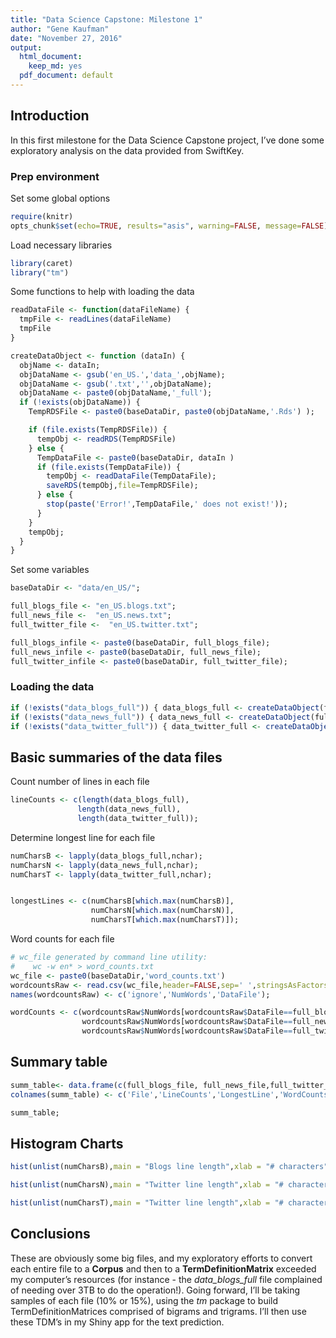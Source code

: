 ```yaml
---
title: "Data Science Capstone: Milestone 1"
author: "Gene Kaufman"
date: "November 27, 2016"
output:
  html_document:
    keep_md: yes
  pdf_document: default
---
```

## Introduction
In this first milestone for the Data Science Capstone project, I've done some exploratory analysis on the data provided from SwiftKey.

### Prep environment
Set some global options
```r
require(knitr)
opts_chunk$set(echo=TRUE, results="asis", warning=FALSE, message=FALSE)

```

Load necessary libraries
```r
library(caret)
library("tm")
```

Some functions to help with loading the data
```r
readDataFile <- function(dataFileName) {
  tmpFile <- readLines(dataFileName)
  tmpFile
}

createDataObject <- function (dataIn) {
  objName <- dataIn;
  objDataName <- gsub('en_US.','data_',objName);
  objDataName <- gsub('.txt','',objDataName);
  objDataName <- paste0(objDataName,'_full');
  if (!exists(objDataName)) {
    TempRDSFile <- paste0(baseDataDir, paste0(objDataName,'.Rds') );

    if (file.exists(TempRDSFile)) {
      tempObj <- readRDS(TempRDSFile)
    } else {
      TempDataFile <- paste0(baseDataDir, dataIn )
      if (file.exists(TempDataFile)) {
        tempObj <- readDataFile(TempDataFile);
        saveRDS(tempObj,file=TempRDSFile);
      } else {
        stop(paste('Error!',TempDataFile,' does not exist!'));
      }
    }
    tempObj;
  }
}

```

Set some variables
```r
baseDataDir <- "data/en_US/";

full_blogs_file <- "en_US.blogs.txt";
full_news_file <-  "en_US.news.txt";
full_twitter_file <-  "en_US.twitter.txt";

full_blogs_infile <- paste0(baseDataDir, full_blogs_file);
full_news_infile <- paste0(baseDataDir, full_news_file);
full_twitter_infile <- paste0(baseDataDir, full_twitter_file);

```

### Loading the data

```r
if (!exists("data_blogs_full")) { data_blogs_full <- createDataObject(full_blogs_file) };
if (!exists("data_news_full")) { data_news_full <- createDataObject(full_news_file) };
if (!exists("data_twitter_full")) { data_twitter_full <- createDataObject(full_twitter_file) };
```

## Basic summaries of the data files

Count number of lines in each file
```r
lineCounts <- c(length(data_blogs_full),
               length(data_news_full),
               length(data_twitter_full));
```

Determine longest line for each file
```r
numCharsB <- lapply(data_blogs_full,nchar);
numCharsN <- lapply(data_news_full,nchar);
numCharsT <- lapply(data_twitter_full,nchar);


longestLines <- c(numCharsB[which.max(numCharsB)],
                  numCharsN[which.max(numCharsN)],
                  numCharsT[which.max(numCharsT)]);
```

Word counts for each file
```r
# wc_file generated by command line utility:
#    wc -w en* > word_counts.txt
wc_file <- paste0(baseDataDir,'word_counts.txt')
wordcountsRaw <- read.csv(wc_file,header=FALSE,sep=' ',stringsAsFactors = FALSE)
names(wordcountsRaw) <- c('ignore','NumWords','DataFile');

wordCounts <- c(wordcountsRaw$NumWords[wordcountsRaw$DataFile==full_blogs_file],
                wordcountsRaw$NumWords[wordcountsRaw$DataFile==full_news_file],
                wordcountsRaw$NumWords[wordcountsRaw$DataFile==full_twitter_file]);

```
## Summary table
```r
summ_table<- data.frame(c(full_blogs_file, full_news_file,full_twitter_file),lineCounts,as.array(longestLines),wordCounts)
colnames(summ_table) <- c('File','LineCounts','LongestLine','WordCounts')
```

```r
summ_table;
```

## Histogram Charts
```r
hist(unlist(numCharsB),main = "Blogs line length",xlab = "# characters",col = "blue",xlim = c(0,1500),breaks=10000)

hist(unlist(numCharsN),main = "Twitter line length",xlab = "# characters",col = "green",xlim = c(0,1500),breaks=1000)

hist(unlist(numCharsT),main = "Twitter line length",xlab = "# characters",col = "red")
```

## Conclusions
These are obviously some big files, and my exploratory efforts to convert each entire file to a **Corpus** and then to a **TermDefinitionMatrix** exceeded my computer's resources (for instance - the *data_blogs_full* file complained of needing over 3TB to do the operation!). Going forward, I'll be taking samples of each file (10% or 15%), using the *tm* package to build TermDefinitionMatrices comprised of bigrams and trigrams. I'll then use these TDM's in my Shiny app for the text prediction.